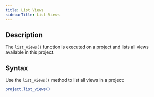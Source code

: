 ```yaml
---
title: List Views
sidebarTitle: List Views
---
```


## Description

The `list_views()` function is executed on a project and lists all views available in this project.

## Syntax

Use the `list_views()` method to list all views in a project:

```bash
project.list_views()
```
